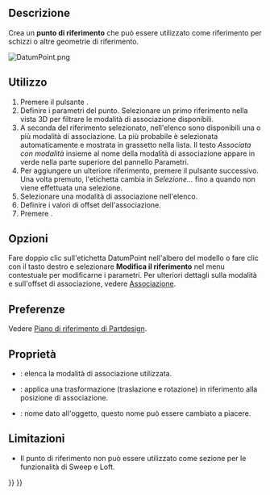 <languages/>

{{Docnav/it
|[[PartDesign_Line/it|Creare una linea di riferimento]]
|[[PartDesign_CoordinateSystem/it|Creare un sistema di coordinate locali]]
|[[PartDesign_Workbench/it|PartDesign]]
|IconL=PartDesign_Line.svg‎
|IconR=PartDesign_CoordinateSystem.svg
|IconC=Workbench_PartDesign.svg
}}

{{GuiCommand
|Name=PartDesign Point
|Name/it=Crea punto di riferimento
|MenuLocation=Part Design → Crea un riferimento → Crea punto di riferimento
|Workbenches=[[PartDesign_Workbench/it|PartDesign]]
|Version=0.17
|SeeAlso=[[PartDesign_Line/it|Linea di riferimento]], [[PartDesign_Plane/it|Piano di riferimento]]
}}

<span id="Description"></span>
==Descrizione==

Crea un '''punto di riferimento''' che può essere utilizzato come riferimento per schizzi o altre geometrie di riferimento.

[[File:DatumPoint.png]]
{{Caption|Un punto di riferimento associato a una sfera con un offset di {{Value|2}} nella direzione Z}}

<span id="Usage"></span>
==Utilizzo==

# Premere il pulsante {{Button|[[Image:PartDesign_Point.svg|24px]] '''Punto di riferimento'''}}.
# Definire i parametri del punto. Selezionare un primo riferimento nella vista 3D per filtrare le modalità di associazione disponibili.
# A seconda del riferimento selezionato, nell'elenco sono disponibili una o più modalità di associazione. La più probabile è selezionata automaticamente e mostrata in grassetto nella lista. Il testo ''Associata con modalità'' insieme al nome della modalità di associazione appare in verde nella parte superiore del pannello Parametri.
# Per aggiungere un ulteriore riferimento, premere il pulsante {{Button|Riferimento}} successivo. Una volta premuto, l'etichetta cambia in ''Selezione...'' fino a quando non viene effettuata una selezione.
# Selezionare una modalità di associazione nell'elenco.
# Definire i valori di offset dell'associazione.
# Premere {{Button|OK}}.

<span id="Options"></span>
== Opzioni ==

Fare doppio clic sull'etichetta DatumPoint nell'albero del modello o fare clic con il tasto destro e selezionare '''Modifica il riferimento''' nel menu contestuale per modificarne i parametri. Per ulteriori dettagli sulla modalità e sull'offset di associazione, vedere [[Part_EditAttachment/it|Associazione]].

<span id="Preferences"></span>
==Preferenze==

Vedere [[PartDesign_Plane/it#Preferenze|Piano di riferimento di Partdesign]].

<span id="Properties"></span>
== Proprietà ==

* {{PropertyData/it|MapMode}}: elenca la modalità di associazione utilizzata.
* {{PropertyData/it|Attachment Offset}}: applica una trasformazione (traslazione e rotazione) in riferimento alla posizione di associazione.
* {{PropertyData/it|Label}}: nome dato all'oggetto, questo nome può essere cambiato a piacere.

<span id="Limitations"></span>
==Limitazioni==

* Il punto di riferimento non può essere utilizzato come sezione per le funzionalità di Sweep e Loft.


{{Docnav/it
|[[PartDesign_Line/it|Creare una linea di riferimento]]
|[[PartDesign_CoordinateSystem/it|Creare un sistema di coordinate locali]]
|[[PartDesign_Workbench/it|PartDesign]]
|IconL=PartDesign_Line.svg‎
|IconR=PartDesign_CoordinateSystem.svg
|IconC=Workbench_PartDesign.svg
}}

{{PartDesign Tools navi{{#translation:}}}}
{{Userdocnavi{{#translation:}}}}